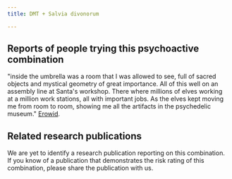 ---
title: DMT + Salvia divonorum

---

## Reports of people trying this psychoactive combination

"inside the umbrella was a room that I was allowed to see, full of sacred objects and mystical geometry of great importance. All of this well on an assembly line at Santa's workshop. There where millions of elves working at a million work stations, all with important jobs. As the elves kept moving me from room to room, showing me all the artifacts in the psychedelic museum." [Erowid](https://erowid.org/experiences/exp.php?ID=95855).


## Related research publications

We are yet to identify a research publication reporting on this combination. If you know of a publication that demonstrates the risk rating of this combination, please share the publication with us.




